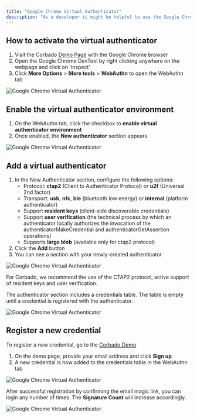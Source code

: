 ```yaml
---
title: "Google Chrome Virtual Authenticator"
description: "As a developer it might be helpful to use the Google Chrome WebAuthn emulator. It allows you to test the WebAuthn API with a virtual authenticator."
---
```


## How to activate the virtual authenticator

1. Visit the Corbado [Demo Page](https://passkeys.eu) with the Google Chrome browser
2. Open the Google Chrome DevTool by right clicking anywhere on the webpage and click on 'inspect'
3. Click **More Options** > **More tools** > **WebAuthn** to open the WebAuthn tab

![Google Chrome Virtual Authenticator](/images/other/virtual-auth/virtual-auth.webp)

## Enable the virtual authenticator environment

1. On the WebAuthn tab, click the checkbox to **enable virtual authenticator environment**
2. Once enabled, the **New authenticator** section appears

![Google Chrome Virtual Authenticator](/images/other/virtual-auth/virtual-auth-2.webp)


## Add a virtual authenticator

1. In the New Authenticator section, configure the following options:
   * Protocol: **ctap2** (Client to Authenticator Protocol) or **u2f** (Universal 2nd factor)
   * Transport: **usb**, **nfc**, **ble** (bluetooth low energy) or **internal** (platform authenticator)
   * Support **resident keys** (client-side discoverable credentials)
   * Support **user verification** (the technical process by which an authenticator locally authorizes the invocation of the authenticatorMakeCredential and authenticatorGetAssertion operations)
   * Supports **large blob** (available only for ctap2 protocol)
2. Click the **Add** button
3. You can see a section with your newly-created authenticator

![Google Chrome Virtual Authenticator](/images/other/virtual-auth/webauthn.webp)

For Corbado, we recommend the use of the CTAP2 protocol, active support of resident keys and user verification.

The authenticator section includes a credentials table. The table is empty until a credential is registered with the authenticator.

![Google Chrome Virtual Authenticator](/images/other/virtual-auth/webauthn-2.webp)

## Register a new credential

To register a new credential, go to the [Corbado Demo](https://passkeys.eu/)

1. On the demo page, provide your email address and click **Sign up**
2. A new credential is now added to the credentials table in the WebAuthn tab

![Google Chrome Virtual Authenticator](/images/other/virtual-auth/webauthn-3.webp)


After successful registration by confirming the email magic link, you can login any number of times. The **Signature Count** will increase accordingly.

![Google Chrome Virtual Authenticator](/images/other/virtual-auth/webauthn-4.webp)

